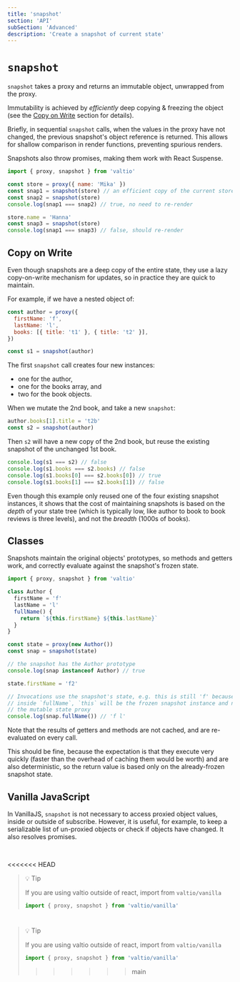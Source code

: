 ```yaml
---
title: 'snapshot'
section: 'API'
subSection: 'Advanced'
description: 'Create a snapshot of current state'
---
```


# `snapshot`

`snapshot` takes a proxy and returns an immutable object, unwrapped from the proxy.

Immutability is achieved by _efficiently_ deep copying & freezing the object (see the [Copy on Write](#copy-on-write) section for details).

Briefly, in sequential `snapshot` calls, when the values in the proxy have not changed, the previous snapshot's object reference is returned. This allows for shallow comparison in render functions, preventing spurious renders.

Snapshots also throw promises, making them work with React Suspense.

```js
import { proxy, snapshot } from 'valtio'

const store = proxy({ name: 'Mika' })
const snap1 = snapshot(store) // an efficient copy of the current store values, unproxied
const snap2 = snapshot(store)
console.log(snap1 === snap2) // true, no need to re-render

store.name = 'Hanna'
const snap3 = snapshot(store)
console.log(snap1 === snap3) // false, should re-render
```

## Copy on Write

Even though snapshots are a deep copy of the entire state, they use a lazy copy-on-write mechanism for updates, so in practice they are quick to maintain.

For example, if we have a nested object of:

```js
const author = proxy({
  firstName: 'f',
  lastName: 'l',
  books: [{ title: 't1' }, { title: 't2' }],
})

const s1 = snapshot(author)
```

The first `snapshot` call creates four new instances:

- one for the author,
- one for the books array, and
- two for the book objects.

When we mutate the 2nd book, and take a new `snapshot`:

```js
author.books[1].title = 't2b'
const s2 = snapshot(author)
```

Then `s2` will have a new copy of the 2nd book, but reuse the existing snapshot of the unchanged 1st book.

```js
console.log(s1 === s2) // false
console.log(s1.books === s2.books) // false
console.log(s1.books[0] === s2.books[0]) // true
console.log(s1.books[1] === s2.books[1]) // false
```

Even though this example only reused one of the four existing snapshot instances, it shows that the cost of maintaining snapshots is based on the _depth_ of your state tree (which is typically low, like author to book to book reviews is three levels), and not the _breadth_ (1000s of books).

## Classes

Snapshots maintain the original objects' prototypes, so methods and getters work, and correctly evaluate against the snapshot's frozen state.

```js
import { proxy, snapshot } from 'valtio'

class Author {
  firstName = 'f'
  lastName = 'l'
  fullName() {
    return `${this.firstName} ${this.lastName}`
  }
}

const state = proxy(new Author())
const snap = snapshot(state)

// the snapshot has the Author prototype
console.log(snap instanceof Author) // true

state.firstName = 'f2'

// Invocations use the snapshot's state, e.g. this is still 'f' because
// inside `fullName`, `this` will be the frozen snapshot instance and not
// the mutable state proxy
console.log(snap.fullName()) // 'f l'
```

Note that the results of getters and methods are not cached, and are re-evaluated on every call.

This should be fine, because the expectation is that they execute very quickly (faster than the overhead of caching them would be worth) and are also deterministic, so the return value is based only on the already-frozen snapshot state.

## Vanilla JavaScript

In VanillaJS, `snapshot` is not necessary to access proxied object values, inside or outside of subscribe. However, it is useful, for example, to keep a serializable list of un-proxied objects or check if objects have changed. It also resolves promises.

<br />

<<<<<<< HEAD

<blockquote className="tip">
💡 Tip

If you are using valtio outside of react, import from `valtio/vanilla`

```js
import { proxy, snapshot } from 'valtio/vanilla'
```

# </blockquote>

> 💡 Tip
>
> If you are using valtio outside of react, import from `valtio/vanilla`
>
> ```js
> import { proxy, snapshot } from 'valtio/vanilla'
> ```
>
> > > > > > > main
